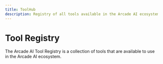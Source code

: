 ```yaml
---
title: ToolHub
description: Registry of all tools available in the Arcade AI ecosystem
---
```



# Tool Registry

The Arcade AI Tool Registry is a collection of tools that are available to use
in the Arcade AI ecosystem.

<br />

<div className={styles.toolGrid}>
    <ToolCard
        name="Gmail"
        image="google"
        summary="Read, draft and send emails with your agents."
        link="/docs/toolhub/google"
    />
    <ToolCard
        name="Slack"
        image="slack"
        summary="Send and receive messages to Slack channels and users with agents"
        link="/docs/toolhub/slack"
    />
    <ToolCard
        name="GitHub"
        image="github"
        summary="Interact with private and public GitHub repositories, issues, pull requests, and more"
        link="/docs/toolhub/github"
    />
    <ToolCard
        name="X"
        image="twitter"
        summary="Integrate agents with X (Twitter), including tweets, users, and more"
        link="/docs/toolhub/x"
    />
    <ToolCard
        name="Search"
        image="serpapi"
        summary="Use SerpAPI to search the web for information"
        link="/docs/toolhub/search"
    />
</div>
